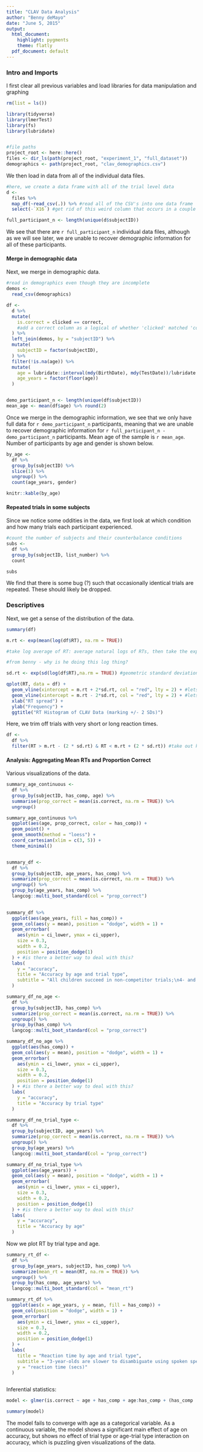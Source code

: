 ```yaml
---
title: "CLAV Data Analysis"
author: "Benny deMayo"
date: "June 5, 2015"
output:
  html_document:
    highlight: pygments
    theme: flatly
  pdf_document: default
---
```


### Intro and Imports
I first clear all previous variables and load libraries for data manipulation and graphing
```r
rm(list = ls())

library(tidyverse)
library(lmerTest)
library(fs)
library(lubridate)


#file paths
project_root <- here::here()
files <- dir_ls(path(project_root, "experiment_1", "full_dataset"))
demographics <- path(project_root, "clav_demographics.csv")
```

We then load in data from all of the individual data files. 
```r

#here, we create a data frame with all of the trial level data
d <- 
  files %>% 
  map_df(~read_csv(.)) %>% #read all of the CSV's into one data frame
  select(-`X16`) #get rid of this weird column that occurs in a couple of the csv's

full_participant_n <- length(unique(d$subjectID))

```

We see that there are `r full_participant_n` individual data files, although as we will see later, we are unable to recover demographic information for all of these participants.

#### Merge in demographic data

Next, we merge in demographic data.
```r
#read in demographics even though they are incomplete
demos <- 
  read_csv(demographics)

df <- 
  d %>% 
  mutate(
    is.correct = clicked == correct, 
    #add a correct column as a logical of whether 'clicked' matched 'correct'
  ) %>% 
  left_join(demos, by = "subjectID") %>% 
  mutate(
    subjectID = factor(subjectID),
  ) %>% 
  filter(!is.na(age)) %>% 
  mutate(
    age = lubridate::interval(mdy(BirthDate), mdy(TestDate))/lubridate::years(1),
    age_years = factor(floor(age))
  )


demo_participant_n <- length(unique(df$subjectID))
mean_age <- mean(df$age) %>% round(2)

```

Once we merge in the demographic information, we see that we only have full data for `r demo_participant_n` participants, meaning that we are unable to recover demographic information for `r full_participant_n - demo_participant_n` participants. Mean age of the sample is `r mean_age`. Number of participants by age and gender is shown below.

```r
by_age <- 
  df %>%
  group_by(subjectID) %>% 
  slice(1) %>% 
  ungroup() %>% 
  count(age_years, gender)

knitr::kable(by_age)

```


#### Repeated trials in some subjects

Since we notice some oddities in the data, we first look at which condition and how many trials each participant experienced.
```r
#count the number of subjects and their counterbalance conditions
subs <- 
  df %>% 
  group_by(subjectID, list_number) %>%
  count

subs
```
We find that there is some bug (?) such that occasionally identical trials are repeated. These should likely be dropped. 

### Descriptives

Next, we get a sense of the distribution of the data.
```r

summary(df)

m.rt <- exp(mean(log(df$RT), na.rm = TRUE)) 

#take log average of RT: average natural logs of RTs, then take the exponential of that

#from benny - why is he doing this log thing?

sd.rt <- exp(sd(log(df$RT),na.rm = TRUE)) #geometric standard deviation: exponentiated value of the standard deviation of the log-transformed values

qplot(RT, data = df) + 
  geom_vline(xintercept = m.rt + 2*sd.rt, col = "red", lty = 2) + #lets us view how much is spread 2 SDs above mean
  geom_vline(xintercept = m.rt - 2*sd.rt, col = "red", lty = 2) + #lets us view how much is spread 2 SDs below mean
  xlab("RT spread") +
  ylab("Frequency") +
  ggtitle("RT Histogram of CLAV Data (marking +/- 2 SDs)")
```


Here, we trim off trials with very short or long reaction times.
```r

df <- 
  df %>% 
  filter(RT > m.rt - (2 * sd.rt) & RT < m.rt + (2 * sd.rt)) #take out kids with weird RT's


```


#### Analysis: Aggregating Mean RTs and Proportion Correct

Various visualizations of the data.

```r

summary_age_continuous <- 
  df %>% 
  group_by(subjectID, has_comp, age) %>% 
  summarise(prop_correct = mean(is.correct, na.rm = TRUE)) %>% 
  ungroup()

summary_age_continuous %>% 
  ggplot(aes(age, prop_correct, color = has_comp)) +
  geom_point() +
  geom_smooth(method = "loess") +
  coord_cartesian(xlim = c(3, 5)) +
  theme_minimal()


summary_df <- 
  df %>% 
  group_by(subjectID, age_years, has_comp) %>% 
  summarize(prop_correct = mean(is.correct, na.rm = TRUE)) %>% 
  ungroup() %>% 
  group_by(age_years, has_comp) %>% 
  langcog::multi_boot_standard(col = "prop_correct")

 
summary_df %>% 
  ggplot(aes(age_years, fill = has_comp)) +
  geom_col(aes(y = mean), position = "dodge", width = 1) +
  geom_errorbar(
    aes(ymin = ci_lower, ymax = ci_upper),
    size = 0.3,
    width = 0.2,
    position = position_dodge(1)
  ) + #is there a better way to deal with this? 
  labs(
    y = "accuracy",
    title = "Accuracy by age and trial type",
    subtitle = "All children succeed in non-competitor trials;\n4- and 5-year-olds are more accurate than 3-year-olds on competitor trials"
  )

summary_df_no_age <- 
  df %>% 
  group_by(subjectID, has_comp) %>% 
  summarize(prop_correct = mean(is.correct, na.rm = TRUE)) %>% 
  ungroup() %>% 
  group_by(has_comp) %>% 
  langcog::multi_boot_standard(col = "prop_correct")

summary_df_no_age %>% 
  ggplot(aes(has_comp)) +
  geom_col(aes(y = mean), position = "dodge", width = 1) +
  geom_errorbar(
    aes(ymin = ci_lower, ymax = ci_upper),
    size = 0.3,
    width = 0.2,
    position = position_dodge(1)
  ) + #is there a better way to deal with this? 
  labs(
    y = "accuracy",
    title = "Accuracy by trial type"
  )

summary_df_no_trial_type <- 
  df %>% 
  group_by(subjectID, age_years) %>% 
  summarize(prop_correct = mean(is.correct, na.rm = TRUE)) %>% 
  ungroup() %>% 
  group_by(age_years) %>% 
  langcog::multi_boot_standard(col = "prop_correct")

summary_df_no_trial_type %>% 
  ggplot(aes(age_years)) +
  geom_col(aes(y = mean), position = "dodge", width = 1) +
  geom_errorbar(
    aes(ymin = ci_lower, ymax = ci_upper),
    size = 0.3,
    width = 0.2,
    position = position_dodge(1)
  ) + #is there a better way to deal with this? 
  labs(
    y = "accuracy",
    title = "Accuracy by age"
  )

```

Now we plot RT by trial type and age.
```r

summary_rt_df <- 
  df %>% 
  group_by(age_years, subjectID, has_comp) %>% 
  summarize(mean_rt = mean(RT, na.rm = TRUE)) %>% 
  ungroup() %>% 
  group_by(has_comp, age_years) %>% 
  langcog::multi_boot_standard(col = "mean_rt")

summary_rt_df %>% 
  ggplot(aes(x = age_years, y = mean, fill = has_comp)) +
  geom_col(position = "dodge", width = 1) +
  geom_errorbar(
    aes(ymin = ci_lower, ymax = ci_upper),
    size = 0.3,
    width = 0.2,
    position = position_dodge(1)
  ) +
  labs(
    title = "Reaction time by age and trial type",
    subtitle = "3-year-olds are slower to disambiguate using spoken speech than 4's and 5's",
    y = "reaction time (secs)"
  )



```

Inferential statistics:

```r
model <- glmer(is.correct ~ age + has_comp + age:has_comp + (has_comp | subjectID) + (1 | tar_name), data = df, family = "binomial")

summary(model)
```

The model fails to converge with age as a categorical variable. As a continuous variable, the model shows a significant main effect of age on accuracy, but shows no effect of trial type or age-trial type interaction on accuracy, which is puzzling given visualizations of the data.
